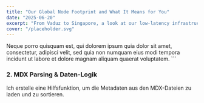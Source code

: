```yaml
---
title: "Our Global Node Footprint and What It Means for You"
date: "2025-06-20"
excerpt: "From Vaduz to Singapore, a look at our low-latency infrastructure and how it provides a faster, more reliable trading experience."
cover: "/placeholder.svg"
---
```


Neque porro quisquam est, qui dolorem ipsum quia dolor sit amet, consectetur, adipisci velit, sed quia non numquam eius modi tempora incidunt ut labore et dolore magnam aliquam quaerat voluptatem.
\`\`\`

### 2. MDX Parsing & Daten-Logik

Ich erstelle eine Hilfsfunktion, um die Metadaten aus den MDX-Dateien zu laden und zu sortieren.
